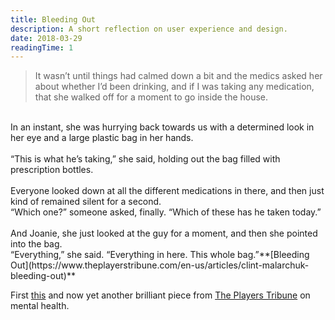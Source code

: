 ```yaml
---
title: Bleeding Out
description: A short reflection on user experience and design.
date: 2018-03-29
readingTime: 1
---
```


>It wasn’t until things had calmed down a bit and the medics asked her about whether I’d been drinking, and if I was taking any medication, that she walked off for a moment to go inside the house.
<br />
In an instant, she was hurrying back towards us with a determined look in her eye and a large plastic bag in her hands.
<br /><br />
“This is what he’s taking,” she said, holding out the bag filled with prescription bottles.
<br /><br />
Everyone looked down at all the different medications in there, and then just kind of remained silent for a second.
<br />
“Which one?” someone asked, finally. “Which of these has he taken today.”
<br /><br />
And Joanie, she just looked at the guy for a moment, and then she pointed into the bag.
<br />
“Everything,” she said. “Everything in here. This whole bag.”**[Bleeding Out](https://www.theplayerstribune.com/en-us/articles/clint-malarchuk-bleeding-out)**

First [this](/everyoneisgoingthroughsomething/) and now yet another brilliant piece from [The Players Tribune](https://www.theplayerstribune.com/en-us/articles/clint-malarchuk-bleeding-out) on mental health.